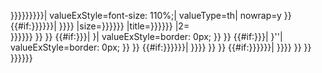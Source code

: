 <!--
{{
  #ifeq: {{{child<includeonly>|yes</includeonly>}}} | yes
  | <table class="infobox" style="width: 22em; text-align:left; font-size:small; line-height:1.5em;">
}}{{Infobox
| decat          = yes
| child          = {{{child|<includeonly>yes</includeonly>}}}
| bodystyle      = border-spacing:2px;

| subheaderstyle = background:#CCF; font-size:125%; font-weight:bold; 
| subheader      = {{{title|{{{name|{{{标题|{{PAGENAME}}}}}}}}}}}

| image          = {{#invoke:InfoboxImage|InfoboxImage |image={{{圖像|{{{画像|{{{image|}}}}}}}}} |size={{{尺寸|{{{imagesize|{{{image_size|}}}}}}}}} |sizedefault=frameless |alt={{{alt|{{{图像替代|{{{圖像替代|}}}}}}}}} }}
| captionstyle   = font-size:90%;
| caption        = {{{説明{{{說明|{{{说明|{{{caption|}}}}}}}}}}}}

| headerstyle    = background:#DDF; padding:0.3em; line-height:1.3em; font-weight:normal; 

| header1  = {{
  #if: {{{日文名稱|}}}{{{japanese|}}} | {{Nihongo2|{{bigger|{{{日文名稱|{{{japanese|}}}}}}}}}}{{
    #if: {{{英文名稱|}}}{{{english|}}} | <br />{{{英文名稱|{{{english|}}}}}}
  }}
}}

| label2   = [[日語假名]]
| data2    = {{{假名|{{{kana|{{{ja_kanji|}}}}}}}}}
| label3   = [[平文式罗马字|-{zh-tw:羅馬字;zh-hk:羅馬字;zh-sg:罗马字;zh-cn:罗马字;}-]]
| data3    = {{{羅馬字|{{{romaji|{{{ja_romaji|}}}}}}}}}
| label4   = 类型
| data4    = {{{類型|{{{genre|}}}}}}
}}{{
  #invoke:Check for unknown parameters|check
  | unknown = [[Category:在ACGN類模板使用過時參數的頁面|_VALUE_{{PAGENAME}}]]
  | title | caption | image | imagesize | image_size | alt
  | japanese | english | kana | ja_kanji | ja_romaji| romaji | genre
  | 標題 | 标题 | 画像 | 圖像 尺寸 |  說明 | 说明 
  | 日文名稱 | 日文名称 | 英文名稱 | 英文名称  | 假名 | 羅馬字 | 罗马字
  | 類型| 类型
}}-->{{Infobox_animanga/Header2/sandbox}}<!-- -->{{Infobox_animanga/CustomItem|
value={{{title|{{{タイトル|{{{name|{{{標題|{{PAGENAME}}}}}}}}}}}}}}|
valueExStyle=font-size: 110%;|
valueType=th|
nowrap=y
}}
<!-- -->
{{#if:{{{image|{{{画像|{{{圖像|}}}}}}}}}|
{{Infobox animanga/Image
|padding=padding: 0.2em 0.1em;
|1={{{image|{{{画像|{{{圖像|}}}}}}}}}
|size={{{size|{{{サイズ|{{{尺寸|}}}}}}}}}
|title={{{caption|{{{説明|{{{說明|}}}}}}}}}<!-- -->
|2=<br />
{{{caption|{{{説明|{{{說明|}}}}}}}}} }} }}
<!-- -->
{{#if:{{{japanese|{{{日文名稱|}}}}}}|
{{Infobox_animanga/CustomItem|
value={{lang|ja|{{{日文名稱|{{{japanese|}}}}}}}}|
valueExStyle=border: 0px;
}} }}
{{#if:{{{english|{{{英文名稱|}}}}}}|
{{Infobox_animanga/CustomItem|
value=''{{lang|en|{{{英文名稱|{{{english|}}}}}}}}''|
valueExStyle=border: 0px;
}} }}
<!-- -->
{{#if:{{{kana|{{{假名|{{{ja_kanji|}}}}}}}}}|
{{Infobox_animanga/Item|[[日語假名|假名]]|{{lang|ja|{{{kana|{{{假名|{{{ja_kanji|}}}}}}}}}}} }} }}
{{#if:{{{romaji|{{{羅馬字|{{{ja_romaji|}}}}}}}}}|
{{Infobox_animanga/Item|[[平文式罗马字|-{zh-tw:羅馬字;zh-hk:羅馬字;zh-sg:罗马字;zh-cn:罗马字;}-]]|{{lang|ja-Latn|{{{romaji|{{{羅馬字|{{{ja_romaji|}}}}}}}}}}} }} }}
{{Infobox_animanga/Item|類型|{{{類型|{{{ジャンル|{{{genre|}}}}}}}}}}}<noinclude>
{{Documentation}}
</noinclude>